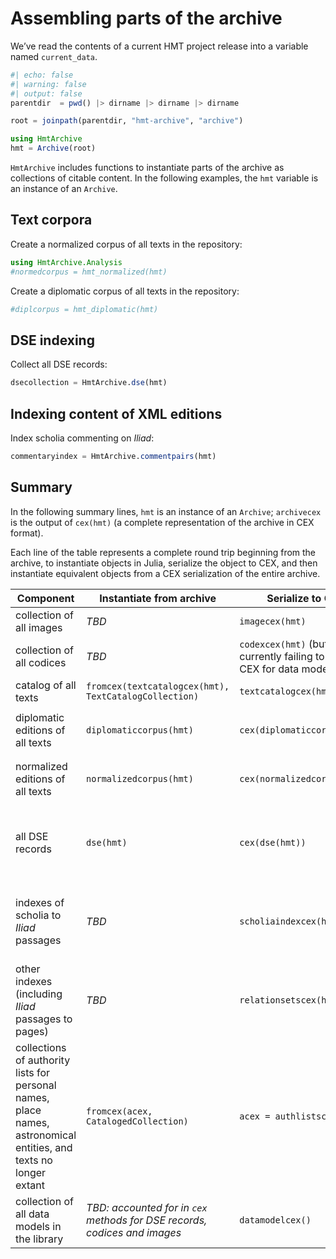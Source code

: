# Assembling parts of the archive

We've read the contents of a current HMT project release into a variable named `current_data`.
```julia
#| echo: false
#| warning: false
#| output: false
parentdir  = pwd() |> dirname |> dirname |> dirname

root = joinpath(parentdir, "hmt-archive", "archive")
```

```julia
using HmtArchive
hmt = Archive(root)
```



`HmtArchive` includes functions to instantiate parts of the archive as collections of citable content. In the following examples, the `hmt` variable is an instance of an `Archive`.

## Text corpora

Create a normalized corpus of all texts in the repository:

```julia
using HmtArchive.Analysis
#normedcorpus = hmt_normalized(hmt)
```
Create a diplomatic corpus of all texts in the repository:

```julia
#diplcorpus = hmt_diplomatic(hmt)
```


## DSE indexing

Collect all DSE records:

```julia
dsecollection = HmtArchive.dse(hmt)
```


## Indexing content of XML editions

Index scholia commenting on *Iliad*:

```julia
commentaryindex = HmtArchive.commentpairs(hmt)
```



## Summary

In the following summary lines, `hmt` is an instance of an `Archive`; `archivecex` is the output of `cex(hmt)` (a complete representation of the archive in CEX format).

Each line of the table represents a complete round trip beginning from the archive, to instantiate objects in Julia, serialize the object to CEX, and then instantiate equivalent objects from a CEX serialization of the entire archive.

| Component |  Instantiate from archive | Serialize to CEX | Instantiate from CEX |
| --- | --- | --- | --- |
| collection of all images | *TBD* | `imagecex(hmt)` | *TBA* |
| collection of all codices | *TBD* | `codexcex(hmt)` (but currently failing to include CEX for data model?)| `fromcex(archivecex, Codex)` |
| catalog of all texts | `fromcex(textcatalogcex(hmt), TextCatalogCollection)` | `textcatalogcex(hmt)` | `fromcex(archivecex, TextCatalogCollection)` |
| diplomatic editions of all texts | `diplomaticcorpus(hmt)` | `cex(diplomaticcorpus(hmt))` | filter full corpus created with `fromcex(archivecex, CitableTextCorpus)` |
| normalized editions of all texts | `normalizedcorpus(hmt)`| `cex(normalizedcorpus(hmt))` | filter full corpus created with `fromcex(archivecex, CitableTextCorpus)` |
| all DSE records| `dse(hmt)` | `cex(dse(hmt))`| *TBA* (`fromcex(archivecex, DseCollection))` is broken in current version of `CitablePhysicalText`) | 
| indexes of scholia to *Iliad* passages | *TBD*  | `scholiaindexcex(hmt)` | *TBA* (`fromcex(archivecex, CitableCommentary)` is broken in current version of `CitableAnnotations`) |
| other indexes (including *Iliad* passages to pages) | *TBD*  | `relationsetscex(hmt)` | *TBA* (should be instantiated using `fromcex` with an implementation of the index's data model) |
| collections of authority lists for personal names, place names, astronomical entities, and texts no longer extant | `fromcex(acex, CatalogedCollection)` |  `acex = authlistscex(hmt)` | *TBA* |
| collection of all data models in the library| *TBD: accounted for in `cex` methods for DSE records, codices and images* | `datamodelcex()` | *TBA* |